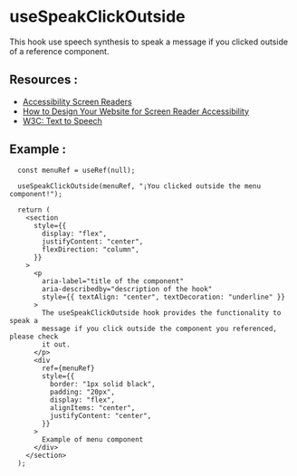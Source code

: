 
<Meta of={SpeakClickOutside} />

# **useSpeakClickOutside**

This hook use speech synthesis to speak a message if you clicked outside of a reference component.

## **Resources** :

- [Accessibility Screen Readers](https://www.w3schools.com/accessibility/accessibility_screen_readers.php)
- [How to Design Your Website for Screen Reader Accessibility](https://blog.hubspot.com/website/screen-reader-accessibility)
- [W3C: Text to Speech](https://www.w3.org/WAI/perspective-videos/speech/)

## **Example** :

```tsx
  const menuRef = useRef(null);

  useSpeakClickOutside(menuRef, "¡You clicked outside the menu component!");

  return (
    <section
      style={{
        display: "flex",
        justifyContent: "center",
        flexDirection: "column",
      }}
    >
      <p
        aria-label="title of the component"
        aria-describedby="description of the hook"
        style={{ textAlign: "center", textDecoration: "underline" }}
      >
        The useSpeakClickOutside hook provides the functionality to speak a
        message if you click outside the component you referenced, please check
        it out.
      </p>
      <div
        ref={menuRef}
        style={{
          border: "1px solid black",
          padding: "20px",
          display: "flex",
          alignItems: "center",
          justifyContent: "center",
        }}
      >
        Example of menu component
      </div>
    </section>
  );
```